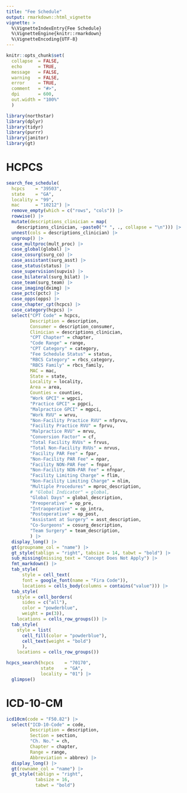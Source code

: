 ```yaml
---
title: "Fee Schedule"
output: rmarkdown::html_vignette
vignette: >
  %\VignetteIndexEntry{Fee Schedule}
  %\VignetteEngine{knitr::rmarkdown}
  %\VignetteEncoding{UTF-8}
---
```


```r
knitr::opts_chunk$set(
  collapse  = FALSE,
  echo      = TRUE,
  message   = FALSE, 
  warning   = FALSE,
  error     = TRUE,
  comment   = "#>",
  dpi       = 600, 
  out.width = "100%"
  )

library(northstar)
library(dplyr)
library(tidyr)
library(purrr)
library(janitor)
library(gt)
```

# HCPCS

```r
search_fee_schedule(
  hcpcs    = "39503", 
  state    = "GA", 
  locality = "99",
  mac      = "10212") |> 
  remove_empty(which = c("rows", "cols")) |>
  rowwise() |>
  mutate(descriptions_clinician = map(
    descriptions_clinician, ~paste0("* ", ., collapse = "\n"))) |>
  unnest(cols = descriptions_clinician) |>
  ungroup() |> 
  case_multproc(mult_proc) |>
  case_global(global) |>
  case_cosurg(surg_co) |>
  case_assistant(surg_asst) |>
  case_status(status) |>
  case_supervision(supvis) |>
  case_bilateral(surg_bilat) |>
  case_team(surg_team) |>
  case_imaging(dximg) |>
  case_pctc(pctc) |>
  case_opps(opps) |>
  case_chapter_cpt(hcpcs) |> 
  case_category(hcpcs) |>
  select("CPT Code" = hcpcs,
         Description = description,
         Consumer = description_consumer,
         Clinician = descriptions_clinician,
         "CPT Chapter" = chapter,
         "Code Range" = range,
         "CPT Category" = category,
         "Fee Schedule Status" = status,
         "RBCS Category" = rbcs_category,
         "RBCS Family" = rbcs_family,
         MAC = mac,
         State = state,
         Locality = locality,
         Area = area,
         Counties = counties,
         "Work GPCI" = wgpci,
         "Practice GPCI" = pgpci,
         "Malpractice GPCI" = mgpci,
         "Work RVU" = wrvu,
         "Non-Facility Practice RVU" = nfprvu,
         "Facility Practice RVU" = fprvu,
         "Malpractice RVU" = mrvu,
         "Conversion Factor" = cf,
         "Total Facility RVUs" = frvus,
         "Total Non-Facility RVUs" = nrvus,
         "Facility PAR Fee" = fpar,
         "Non-Facility PAR Fee" = npar,
         "Facility NON-PAR Fee" = fnpar,
         "Non-Facility NON-PAR Fee" = nfnpar,
         "Facility Limiting Charge" = flim,
         "Non-Facility Limiting Charge" = nlim,
         "Multiple Procedures" = mproc_description,
         # "Global Indicator" = global,
         "Global Days" = global_description,
         "Preoperative" = op_pre,
         "Intraoperative" = op_intra,
         "Postoperative" = op_post,
         "Assistant at Surgery" = asst_description,
         "Co-Surgeons" = cosurg_description,
         "Team Surgery" = team_description,
         ) |>
  display_long() |>
  gt(groupname_col = "name") |>
  gt_style(tablign = "right", tabsize = 14, tabwt = "bold") |> 
  sub_missing(missing_text = "Concept Does Not Apply") |> 
  fmt_markdown() |> 
  tab_style(
      style = cell_text(
      font = google_font(name = "Fira Code")),
      locations = cells_body(columns = contains("value"))) |>
  tab_style(
    style = cell_borders(
      sides = c("all"),
      color = "powderblue",
      weight = px(3)),
    locations = cells_row_groups()) |>
  tab_style(
    style = list(
      cell_fill(color = "powderblue"),
      cell_text(weight = "bold")
      ),
    locations = cells_row_groups())
```


```r
hcpcs_search(hcpcs    = "70170", 
             state    = "GA", 
             locality = "01") |> 
  glimpse()
```


# ICD-10-CM

```r
icd10cm(code = "F50.82") |> 
  select("ICD-10-Code" = code, 
         Description = description, 
         Section = section,
         "Ch. No." = ch,
         Chapter = chapter, 
         Range = range, 
         Abbreviation = abbrev) |> 
  display_long() |>
  gt(rowname_col = "name") |>
  gt_style(tablign = "right", 
           tabsize = 16, 
           tabwt = "bold")
```

